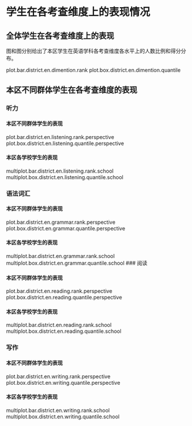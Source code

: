 <!-- chapter dimention -->

\mytext

# 学生在各考查维度上的表现情况

## 全体学生在各考查维度上的表现

图\ref{fig: `r gio.R$GetPlotTitle("plot.bar.district.en.dimention.rank")`}和图\ref{fig: `r gio.R$GetPlotTitle("plot.box.district.en.dimention.quantile")`}分别给出了本区学生在英语学科各考查维度各水平上的人数比例和得分分布。

plot.bar.district.en.dimention.rank
plot.box.district.en.dimention.quantile


## 本区不同群体学生在各考查维度的表现

### 听力

#### 本区不同群体学生的表现

plot.bar.district.en.listening.rank.perspective
plot.box.district.en.listening.quantile.perspective


#### 本区各学校学生的表现

multiplot.bar.district.en.listening.rank.school
multiplot.box.district.en.listening.quantile.school

### 语法词汇

#### 本区不同群体学生的表现

plot.bar.district.en.grammar.rank.perspective
plot.box.district.en.grammar.quantile.perspective



#### 本区各学校学生的表现

multiplot.bar.district.en.grammar.rank.school
multiplot.box.district.en.grammar.quantile.school
### 阅读

#### 本区不同群体学生的表现

plot.bar.district.en.reading.rank.perspective
plot.box.district.en.reading.quantile.perspective


#### 本区各学校学生的表现

multiplot.bar.district.en.reading.rank.school
multiplot.box.district.en.reading.quantile.school



### 写作

#### 本区不同群体学生的表现

plot.bar.district.en.writing.rank.perspective
plot.box.district.en.writing.quantile.perspective



#### 本区各学校学生的表现

multiplot.bar.district.en.writing.rank.school
multiplot.box.district.en.writing.quantile.school


<!-- end of chapter dimention -->
